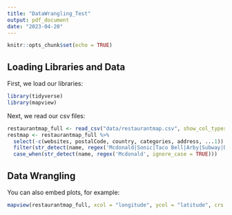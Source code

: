 ```yaml
---
title: "DataWrangling_Test"
output: pdf_document
date: "2023-04-20"
---
```


```r
knitr::opts_chunk$set(echo = TRUE)
```

## Loading Libraries and Data

First, we load our libraries:

```r
library(tidyverse)
library(mapview)
```


Next, we read our csv files:

```r
restaurantmap_full <- read_csv("data/restaurantmap.csv", show_col_types = FALSE)
restmap <- restaurantmap_full %>%
  select(-c(websites, postalCode, country, categories, address, ...1)) %>%
  filter(str_detect(name, regex('Mcdonald|Sonic|Taco Bell|Arby|Subway|Dairy Queen|Burger King', ignore_case = TRUE))) %>%
  case_when(str_detect(name, regex('Mcdonald', ignore_case = TRUE)))
```

## Data Wrangling

You can also embed plots, for example:

```r
mapview(restaurantmap_full, xcol = "longitude", ycol = "latitude", crs = 4269, grid = FALSE)
```


